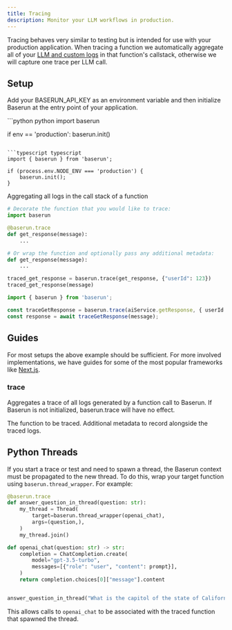 ```yaml
---
title: Tracing
description: Monitor your LLM workflows in production.
---
```


Tracing behaves very similar to testing but is intended for use with your production application. When tracing a function we automatically aggregate all of your [LLM and custom logs](/logging) in that function's callstack, otherwise we will capture one trace per LLM call.

## Setup

Add your BASERUN_API_KEY as an environment variable and then initialize Baserun at the entry point of your application.

<CodeGroup>
```python python
import baserun

if env == 'production':
    baserun.init()
```

```typescript typescript
import { baserun } from 'baserun';

if (process.env.NODE_ENV === 'production') {
    baserun.init();
}
```
</CodeGroup>

Aggregating all logs in the call stack of a function
<CodeGroup>
```python python
# Decorate the function that you would like to trace:
import baserun

@baserun.trace
def get_response(message):
    ...

# Or wrap the function and optionally pass any additional metadata:
def get_response(message):
    ...

traced_get_response = baserun.trace(get_response, {"userId": 123})
traced_get_response(message)
```

```typescript typescript
import { baserun } from 'baserun';

const traceGetResponse = baserun.trace(aiService.getResponse, { userId: 123 });
const response = await traceGetResponse(message);
```
</CodeGroup>

## Guides

For most setups the above example should be sufficient. For more involved implementations, we have guides for some of the most popular frameworks like [Next.js](/nextjs).

### trace

Aggregates a trace of all logs generated by a function call to Baserun. If Baserun is not initialized, baserun.trace will have no effect.

<ParamField path="function" type="Function">
    The function to be traced.
</ParamField>
<ParamField path="metadata" type="object, optional">
    Additional metadata to record alongside the traced logs.
</ParamField>

## Python Threads

If you start a trace or test and need to spawn a thread, the Baserun context must be propagated to the new thread. To do this, wrap your target function using `baserun.thread_wrapper`. For example:

```python
@baserun.trace
def answer_question_in_thread(question: str):
    my_thread = Thread(
        target=baserun.thread_wrapper(openai_chat),
        args=(question,),
    )
    my_thread.join()

def openai_chat(question: str) -> str:
    completion = ChatCompletion.create(
        model="gpt-3.5-turbo",
        messages=[{"role": "user", "content": prompt}],
    )
    return completion.choices[0]["message"].content


answer_question_in_thread("What is the capitol of the state of California?")
```

This allows calls to `openai_chat` to be associated with the traced function that spawned the thread.
